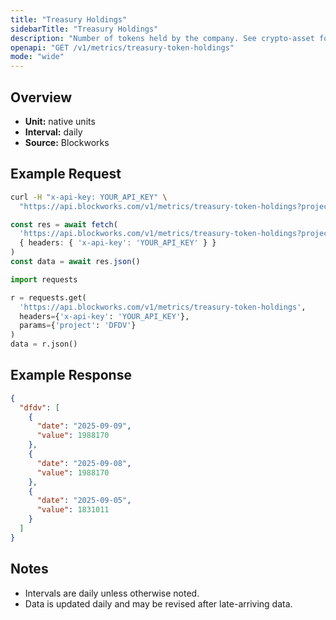 ```yaml
---
title: "Treasury Holdings"
sidebarTitle: "Treasury Holdings"
description: "Number of tokens held by the company. See crypto-asset for asset indicator"
openapi: "GET /v1/metrics/treasury-token-holdings"
mode: "wide"
---
```


## Overview

- **Unit:** native units
- **Interval:** daily
- **Source:** Blockworks

## Example Request

<CodeGroup>

```bash cURL
curl -H "x-api-key: YOUR_API_KEY" \
  "https://api.blockworks.com/v1/metrics/treasury-token-holdings?project=DFDV"
```

```typescript TypeScript
const res = await fetch(
  'https://api.blockworks.com/v1/metrics/treasury-token-holdings?project=DFDV',
  { headers: { 'x-api-key': 'YOUR_API_KEY' } }
)
const data = await res.json()
```

```python Python
import requests

r = requests.get(
  'https://api.blockworks.com/v1/metrics/treasury-token-holdings',
  headers={'x-api-key': 'YOUR_API_KEY'},
  params={'project': 'DFDV'}
)
data = r.json()
```

</CodeGroup>

## Example Response

```json
{
  "dfdv": [
    {
      "date": "2025-09-09",
      "value": 1988170
    },
    {
      "date": "2025-09-08",
      "value": 1988170
    },
    {
      "date": "2025-09-05",
      "value": 1831011
    }
  ]
}
```

## Notes
- Intervals are daily unless otherwise noted.
- Data is updated daily and may be revised after late-arriving data.